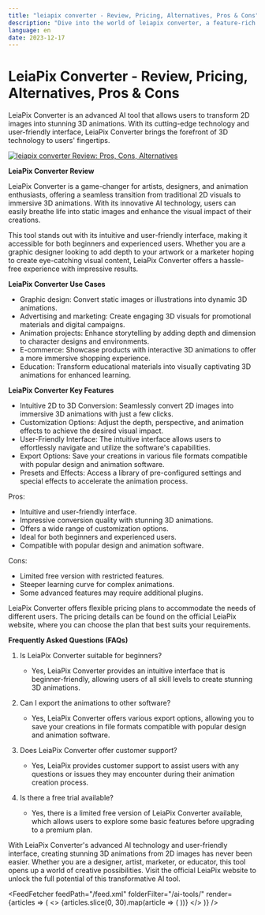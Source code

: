 ```yaml
---
title: "leiapix converter - Review, Pricing, Alternatives, Pros & Cons"
description: "Dive into the world of leiapix converter, a feature-rich AI tool. Learn about its features, pricing, and how it's making an impact. Don't miss out!"
language: en
date: 2023-12-17
---
```


# LeiaPix Converter - Review, Pricing, Alternatives, Pros & Cons
        
LeiaPix Converter is an advanced AI tool that allows users to transform 2D images into stunning 3D animations. With its cutting-edge technology and user-friendly interface, LeiaPix Converter brings the forefront of 3D technology to users' fingertips.


<BlogHeader />


[![leiapix converter Review: Pros, Cons, Alternatives](/ai-tools/leiapix-converter.png)](https://www.leiapix.com/)



**LeiaPix Converter Review**

LeiaPix Converter is a game-changer for artists, designers, and animation enthusiasts, offering a seamless transition from traditional 2D visuals to immersive 3D animations. With its innovative AI technology, users can easily breathe life into static images and enhance the visual impact of their creations.

This tool stands out with its intuitive and user-friendly interface, making it accessible for both beginners and experienced users. Whether you are a graphic designer looking to add depth to your artwork or a marketer hoping to create eye-catching visual content, LeiaPix Converter offers a hassle-free experience with impressive results.

**LeiaPix Converter Use Cases**

- Graphic design: Convert static images or illustrations into dynamic 3D animations.
- Advertising and marketing: Create engaging 3D visuals for promotional materials and digital campaigns.
- Animation projects: Enhance storytelling by adding depth and dimension to character designs and environments.
- E-commerce: Showcase products with interactive 3D animations to offer a more immersive shopping experience.
- Education: Transform educational materials into visually captivating 3D animations for enhanced learning.

**LeiaPix Converter Key Features**

- Intuitive 2D to 3D Conversion: Seamlessly convert 2D images into immersive 3D animations with just a few clicks.
- Customization Options: Adjust the depth, perspective, and animation effects to achieve the desired visual impact.
- User-Friendly Interface: The intuitive interface allows users to effortlessly navigate and utilize the software's capabilities.
- Export Options: Save your creations in various file formats compatible with popular design and animation software.
- Presets and Effects: Access a library of pre-configured settings and special effects to accelerate the animation process.

Pros:
- Intuitive and user-friendly interface.
- Impressive conversion quality with stunning 3D animations.
- Offers a wide range of customization options.
- Ideal for both beginners and experienced users.
- Compatible with popular design and animation software.

Cons:
- Limited free version with restricted features.
- Steeper learning curve for complex animations.
- Some advanced features may require additional plugins.

LeiaPix Converter offers flexible pricing plans to accommodate the needs of different users. The pricing details can be found on the official LeiaPix website, where you can choose the plan that best suits your requirements.

**Frequently Asked Questions (FAQs)**

1. Is LeiaPix Converter suitable for beginners?
   - Yes, LeiaPix Converter provides an intuitive interface that is beginner-friendly, allowing users of all skill levels to create stunning 3D animations.

2. Can I export the animations to other software?
   - Yes, LeiaPix Converter offers various export options, allowing you to save your creations in file formats compatible with popular design and animation software.

3. Does LeiaPix Converter offer customer support?
   - Yes, LeiaPix provides customer support to assist users with any questions or issues they may encounter during their animation creation process.

4. Is there a free trial available?
   - Yes, there is a limited free version of LeiaPix Converter available, which allows users to explore some basic features before upgrading to a premium plan.

With LeiaPix Converter's advanced AI technology and user-friendly interface, creating stunning 3D animations from 2D images has never been easier. Whether you are a designer, artist, marketer, or educator, this tool opens up a world of creative possibilities. Visit the official LeiaPix website to unlock the full potential of this transformative AI tool.


<AdComponent />


<FeedFetcher feedPath="/feed.xml" folderFilter="/ai-tools/" render={articles => (
    <>
        <Cards>
            {articles.slice(0, 30).map(article => (
                <Card key={article.link} title={article.title} href={article.link} />
            ))}
        </Cards>
    </>
)} />


